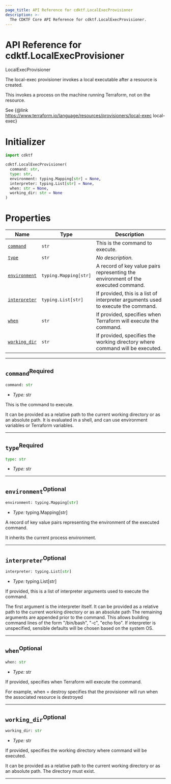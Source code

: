 ```yaml
---
page_title: API Reference for cdktf.LocalExecProvisioner
description: >-
  The CDKTF Core API Reference for cdktf.LocalExecProvisioner.
---
```


<!-- This file is generated through yarn generate-docs -->

# API Reference for cdktf.LocalExecProvisioner

   LocalExecProvisioner <a name="LocalExecProvisioner" id="cdktf.LocalExecProvisioner"></a>
  
  The local-exec provisioner invokes a local executable after a resource is created.
  
  This invokes a process on the machine running Terraform, not on the resource.
  
  See {@link https://www.terraform.io/language/resources/provisioners/local-exec local-exec}
  
  # Initializer <a name="Initializer" id="cdktf.LocalExecProvisioner.Initializer"></a>
  
  ```python
  import cdktf
  
  cdktf.LocalExecProvisioner(
    command: str,
    type: str,
    environment: typing.Mapping[str] = None,
    interpreter: typing.List[str] = None,
    when: str = None,
    working_dir: str = None
  )
  ```
  
  # Properties <a name="Properties" id="Properties"></a>
  
  | **Name** | **Type** | **Description** |
  | --- | --- | --- |
  | <code><a href="#cdktf.LocalExecProvisioner.property.command">command</a></code> | <code>str</code> | This is the command to execute. |
  | <code><a href="#cdktf.LocalExecProvisioner.property.type">type</a></code> | <code>str</code> | *No description.* |
  | <code><a href="#cdktf.LocalExecProvisioner.property.environment">environment</a></code> | <code>typing.Mapping[str]</code> | A record of key value pairs representing the environment of the executed command. |
  | <code><a href="#cdktf.LocalExecProvisioner.property.interpreter">interpreter</a></code> | <code>typing.List[str]</code> | If provided, this is a list of interpreter arguments used to execute the command. |
  | <code><a href="#cdktf.LocalExecProvisioner.property.when">when</a></code> | <code>str</code> | If provided, specifies when Terraform will execute the command. |
  | <code><a href="#cdktf.LocalExecProvisioner.property.workingDir">working_dir</a></code> | <code>str</code> | If provided, specifies the working directory where command will be executed. |
  
  ---
  
  ## `command`<sup>Required</sup> <a name="command" id="cdktf.LocalExecProvisioner.property.command"></a>
  
  ```python
  command: str
  ```
  
  - *Type:* str
  
  This is the command to execute.
  
  It can be provided as a relative path to the current working directory or as an absolute path.
  It is evaluated in a shell, and can use environment variables or Terraform variables.
  
  ---
  
  ## `type`<sup>Required</sup> <a name="type" id="cdktf.LocalExecProvisioner.property.type"></a>
  
  ```python
  type: str
  ```
  
  - *Type:* str
  
  ---
  
  ## `environment`<sup>Optional</sup> <a name="environment" id="cdktf.LocalExecProvisioner.property.environment"></a>
  
  ```python
  environment: typing.Mapping[str]
  ```
  
  - *Type:* typing.Mapping[str]
  
  A record of key value pairs representing the environment of the executed command.
  
  It inherits the current process environment.
  
  ---
  
  ## `interpreter`<sup>Optional</sup> <a name="interpreter" id="cdktf.LocalExecProvisioner.property.interpreter"></a>
  
  ```python
  interpreter: typing.List[str]
  ```
  
  - *Type:* typing.List[str]
  
  If provided, this is a list of interpreter arguments used to execute the command.
  
  The first argument is the interpreter itself.
  It can be provided as a relative path to the current working directory or as an absolute path
  The remaining arguments are appended prior to the command.
  This allows building command lines of the form "/bin/bash", "-c", "echo foo".
  If interpreter is unspecified, sensible defaults will be chosen based on the system OS.
  
  ---
  
  ## `when`<sup>Optional</sup> <a name="when" id="cdktf.LocalExecProvisioner.property.when"></a>
  
  ```python
  when: str
  ```
  
  - *Type:* str
  
  If provided, specifies when Terraform will execute the command.
  
  For example, when = destroy specifies that the provisioner will run when the associated resource is destroyed
  
  ---
  
  ## `working_dir`<sup>Optional</sup> <a name="working_dir" id="cdktf.LocalExecProvisioner.property.workingDir"></a>
  
  ```python
  working_dir: str
  ```
  
  - *Type:* str
  
  If provided, specifies the working directory where command will be executed.
  
  It can be provided as a relative path to the current working directory or as an absolute path.
  The directory must exist.
  
  ---
  
